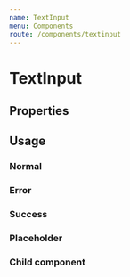 ```yaml
---
name: TextInput
menu: Components
route: /components/textinput
---
```



# TextInput

## Properties

<Props of={TextInput} />

## Usage

### Normal

<Playground>
  <TextInput id="email" label="Email" name="email" />
  <TextInput id="password" label="Password" type="password" name="password" />
</Playground>

### Error

<Playground>
  <TextInput id="email2" label="Email" name="email" error="Incorrect email" />
  <TextInput id="password2" label="Password" type="password" name="password" error="Incorrect password" />
</Playground>

### Success

<Playground>
  <TextInput id="email3" label="Email" name="email" success="Correct email" />
  <TextInput id="password3" label="Password" type="password" name="password" success="Correct password" />
</Playground>

### Placeholder

<Playground>
  <TextInput id="email4" label="Email" name="email" placeholder="Write your email" />
  <TextInput id="password4" label="Password" type="password" name="password" placeholder="Write your password"/>
</Playground>

### Child component

<Playground>
  <TextInput id="destination" label="Destination" name="destination" placeholder="Choose destination..." >
    <Tooltip content="Select a path">
      <Icon type="search" />
    </Tooltip>
  </TextInput>
</Playground>
